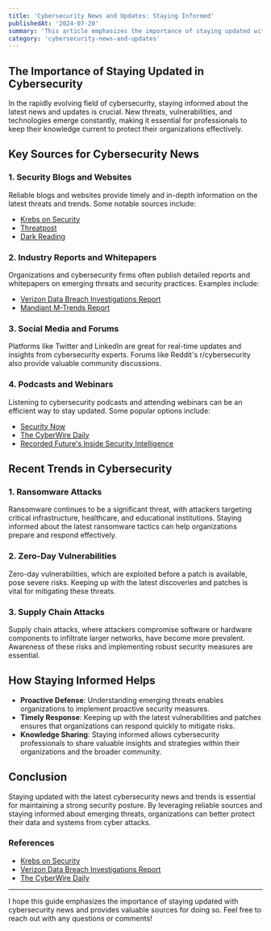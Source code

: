 ```yaml
---
title: 'Cybersecurity News and Updates: Staying Informed'
publishedAt: '2024-07-20'
summary: 'This article emphasizes the importance of staying updated with cybersecurity news, covering key sources, recent trends, and how staying informed helps protect against threats.'
category: 'cybersecurity-news-and-updates'
---
```


## The Importance of Staying Updated in Cybersecurity

In the rapidly evolving field of cybersecurity, staying informed about the latest news and updates is crucial. New threats, vulnerabilities, and technologies emerge constantly, making it essential for professionals to keep their knowledge current to protect their organizations effectively.

## Key Sources for Cybersecurity News

### 1. **Security Blogs and Websites**

Reliable blogs and websites provide timely and in-depth information on the latest threats and trends. Some notable sources include:

- [Krebs on Security](https://krebsonsecurity.com/)
- [Threatpost](https://threatpost.com/)
- [Dark Reading](https://www.darkreading.com/)

### 2. **Industry Reports and Whitepapers**

Organizations and cybersecurity firms often publish detailed reports and whitepapers on emerging threats and security practices. Examples include:

- [Verizon Data Breach Investigations Report](https://www.verizon.com/business/resources/reports/dbir/)
- [Mandiant M-Trends Report](https://www.mandiant.com/resources/m-trends)

### 3. **Social Media and Forums**

Platforms like Twitter and LinkedIn are great for real-time updates and insights from cybersecurity experts. Forums like Reddit's r/cybersecurity also provide valuable community discussions.

### 4. **Podcasts and Webinars**

Listening to cybersecurity podcasts and attending webinars can be an efficient way to stay updated. Some popular options include:

- [Security Now](https://www.grc.com/securitynow.htm)
- [The CyberWire Daily](https://thecyberwire.com/podcasts/daily-podcast)
- [Recorded Future's Inside Security Intelligence](https://www.recordedfuture.com/resources/podcast/)

## Recent Trends in Cybersecurity

### 1. **Ransomware Attacks**

Ransomware continues to be a significant threat, with attackers targeting critical infrastructure, healthcare, and educational institutions. Staying informed about the latest ransomware tactics can help organizations prepare and respond effectively.

### 2. **Zero-Day Vulnerabilities**

Zero-day vulnerabilities, which are exploited before a patch is available, pose severe risks. Keeping up with the latest discoveries and patches is vital for mitigating these threats.

### 3. **Supply Chain Attacks**

Supply chain attacks, where attackers compromise software or hardware components to infiltrate larger networks, have become more prevalent. Awareness of these risks and implementing robust security measures are essential.

## How Staying Informed Helps

- **Proactive Defense**: Understanding emerging threats enables organizations to implement proactive security measures.
- **Timely Response**: Keeping up with the latest vulnerabilities and patches ensures that organizations can respond quickly to mitigate risks.
- **Knowledge Sharing**: Staying informed allows cybersecurity professionals to share valuable insights and strategies within their organizations and the broader community.

## Conclusion

Staying updated with the latest cybersecurity news and trends is essential for maintaining a strong security posture. By leveraging reliable sources and staying informed about emerging threats, organizations can better protect their data and systems from cyber attacks.

### References

- [Krebs on Security](https://krebsonsecurity.com/)
- [Verizon Data Breach Investigations Report](https://www.verizon.com/business/resources/reports/dbir/)
- [The CyberWire Daily](https://thecyberwire.com/podcasts/daily-podcast)

---

I hope this guide emphasizes the importance of staying updated with cybersecurity news and provides valuable sources for doing so. Feel free to reach out with any questions or comments!
